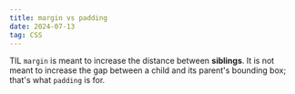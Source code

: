 ```yaml
---
title: margin vs padding
date: 2024-07-13
tag: CSS
---
```


TIL `margin` is meant to increase the distance between **siblings**. It is not
meant to increase the gap between a child and its parent's bounding box; that's
what `padding` is for.
